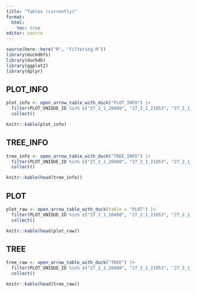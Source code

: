 ```yaml
---
title: "Tables (currently)"
format: 
  html:
    toc: true
editor: source
---
```


```r

source(here::here("R", "filtering.R"))
library(duckdbfs)
library(duckdb)
library(ggplot2)
library(dplyr)

```

## PLOT_INFO

```r

plot_info <- open_arrow_table_with_duck("PLOT_INFO") |>
  filter(PLOT_UNIQUE_ID %in% c("27_2_1_20400", "27_2_1_21053", "27_2_1_21054", "27_2_1_21055", "27_2_1_20206", "27_2_1_21007", "27_2_1_20829", "27_2_1_20401", "27_2_1_20667", "27_2_1_20943")) |>
  collect()

knitr::kable(plot_info)

```

## TREE_INFO


```r

tree_info <- open_arrow_table_with_duck("TREE_INFO") |>
  filter(PLOT_UNIQUE_ID %in% c("27_2_1_20400", "27_2_1_21053", "27_2_1_21054", "27_2_1_21055", "27_2_1_20206", "27_2_1_21007", "27_2_1_20829", "27_2_1_20401", "27_2_1_20667", "27_2_1_20943")) |>
  collect()

knitr::kable(head(tree_info))

```

## PLOT


```r

plot_raw <- open_arrow_table_with_duck(table = "PLOT") |>
  filter(PLOT_UNIQUE_ID %in% c("27_2_1_20400", "27_2_1_21053", "27_2_1_21054", "27_2_1_21055", "27_2_1_20206", "27_2_1_21007", "27_2_1_20829", "27_2_1_20401", "27_2_1_20667", "27_2_1_20943")) |>
  collect()

knitr::kable(head(plot_raw))

```

## TREE


```r

tree_raw <- open_arrow_table_with_duck("TREE") |>
  filter(PLOT_UNIQUE_ID %in% c("27_2_1_20400", "27_2_1_21053", "27_2_1_21054", "27_2_1_21055", "27_2_1_20206", "27_2_1_21007", "27_2_1_20829", "27_2_1_20401", "27_2_1_20667", "27_2_1_20943")) |>
  collect()

knitr::kable(head(tree_raw))

```


